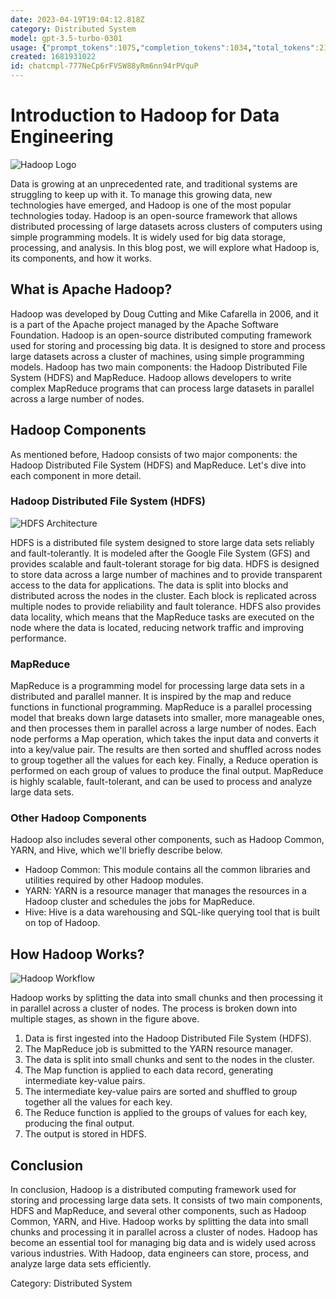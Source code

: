```yaml
---
date: 2023-04-19T19:04:12.818Z
category: Distributed System
model: gpt-3.5-turbo-0301
usage: {"prompt_tokens":1075,"completion_tokens":1034,"total_tokens":2109}
created: 1681931022
id: chatcmpl-777NeCp6rFVSW88yRm6nn94rPVquP
---
```


# Introduction to Hadoop for Data Engineering

![Hadoop Logo](https://upload.wikimedia.org/wikipedia/commons/thumb/0/0e/Hadoop_logo.svg/1280px-Hadoop_logo.svg.png)

Data is growing at an unprecedented rate, and traditional systems are struggling to keep up with it. To manage this growing data, new technologies have emerged, and Hadoop is one of the most popular technologies today. Hadoop is an open-source framework that allows distributed processing of large datasets across clusters of computers using simple programming models. It is widely used for big data storage, processing, and analysis. In this blog post, we will explore what Hadoop is, its components, and how it works.

## What is Apache Hadoop?

Hadoop was developed by Doug Cutting and Mike Cafarella in 2006, and it is a part of the Apache project managed by the Apache Software Foundation. Hadoop is an open-source distributed computing framework used for storing and processing big data. It is designed to store and process large datasets across a cluster of machines, using simple programming models. Hadoop has two main components: the Hadoop Distributed File System (HDFS) and MapReduce. Hadoop allows developers to write complex MapReduce programs that can process large datasets in parallel across a large number of nodes.

## Hadoop Components

As mentioned before, Hadoop consists of two major components: the Hadoop Distributed File System (HDFS) and MapReduce. Let's dive into each component in more detail.

### Hadoop Distributed File System (HDFS)

![HDFS Architecture](https://hadoop.apache.org/docs/stable/hadoop-project-dist/hadoop-hdfs/images/hdfsarchitecture.png)

HDFS is a distributed file system designed to store large data sets reliably and fault-tolerantly. It is modeled after the Google File System (GFS) and provides scalable and fault-tolerant storage for big data. HDFS is designed to store data across a large number of machines and to provide transparent access to the data for applications. The data is split into blocks and distributed across the nodes in the cluster. Each block is replicated across multiple nodes to provide reliability and fault tolerance. HDFS also provides data locality, which means that the MapReduce tasks are executed on the node where the data is located, reducing network traffic and improving performance.

### MapReduce

MapReduce is a programming model for processing large data sets in a distributed and parallel manner. It is inspired by the map and reduce functions in functional programming. MapReduce is a parallel processing model that breaks down large datasets into smaller, more manageable ones, and then processes them in parallel across a large number of nodes. Each node performs a Map operation, which takes the input data and converts it into a key/value pair. The results are then sorted and shuffled across nodes to group together all the values for each key. Finally, a Reduce operation is performed on each group of values to produce the final output. MapReduce is highly scalable, fault-tolerant, and can be used to process and analyze large data sets.

### Other Hadoop Components

Hadoop also includes several other components, such as Hadoop Common, YARN, and Hive, which we'll briefly describe below.

- Hadoop Common: This module contains all the common libraries and utilities required by other Hadoop modules.
- YARN: YARN is a resource manager that manages the resources in a Hadoop cluster and schedules the jobs for MapReduce.
- Hive: Hive is a data warehousing and SQL-like querying tool that is built on top of Hadoop.

## How Hadoop Works?

![Hadoop Workflow](https://www.edureka.co/blog/wp-content/uploads/2017/12/Hadoop-Applications-728x410.png)

Hadoop works by splitting the data into small chunks and then processing it in parallel across a cluster of nodes. The process is broken down into multiple stages, as shown in the figure above.

1. Data is first ingested into the Hadoop Distributed File System (HDFS).
2. The MapReduce job is submitted to the YARN resource manager.
3. The data is split into small chunks and sent to the nodes in the cluster.
4. The Map function is applied to each data record, generating intermediate key-value pairs.
5. The intermediate key-value pairs are sorted and shuffled to group together all the values for each key.
6. The Reduce function is applied to the groups of values for each key, producing the final output.
7. The output is stored in HDFS.

## Conclusion

In conclusion, Hadoop is a distributed computing framework used for storing and processing large data sets. It consists of two main components, HDFS and MapReduce, and several other components, such as Hadoop Common, YARN, and Hive. Hadoop works by splitting the data into small chunks and processing it in parallel across a cluster of nodes. Hadoop has become an essential tool for managing big data and is widely used across various industries. With Hadoop, data engineers can store, process, and analyze large data sets efficiently.

Category: Distributed System